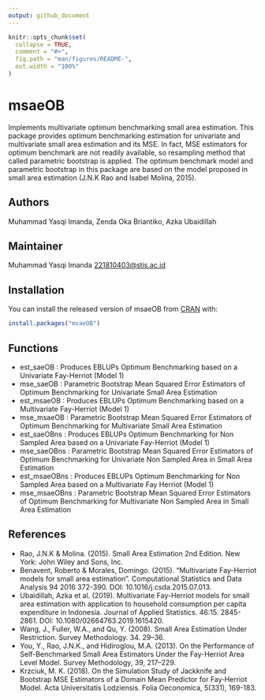 ```yaml
---
output: github_document
---
```


<!-- README.md is generated from README.Rmd. Please edit that file -->

```r
knitr::opts_chunk$set(
  collapse = TRUE,
  comment = "#>",
  fig.path = "man/figures/README-",
  out.width = "100%"
)
```

# msaeOB

<!-- badges: start -->
<!-- badges: end -->

Implements multivariate optimum benchmarking small area estimation. This package provides optimum benchmarking estimation for univariate and multivariate small area estimation and its MSE. In fact, MSE estimators for optimum benchmark are not readily available, so resampling method that called parametric bootstrap is applied. The optimum benchmark model and parametric bootstrap in this package are based on the model proposed in small area estimation (J.N.K Rao and Isabel Molina, 2015).

## Authors

Muhammad Yasqi Imanda, Zenda Oka Briantiko, Azka Ubaidillah

## Maintainer

Muhammad Yasqi Imanda <221810403@stis.ac.id>

## Installation

You can install the released version of msaeOB from [CRAN](https://CRAN.R-project.org) with:

``` r
install.packages("msaeOB")
```

## Functions

* est_saeOB : Produces EBLUPs Optimum Benchmarking based on a Univariate Fay-Herriot (Model 1)
* mse_saeOB : Parametric Bootstrap Mean Squared Error Estimators of Optimum Benchmarking for Univariate Small Area Estimation
* est_msaeOB : Produces EBLUPs Optimum Benchmarking based on a Multivariate Fay-Herriot (Model 1)
* mse_msaeOB : Parametric Bootstrap Mean Squared Error Estimators of Optimum Benchmarking for Multivariate Small Area Estimation
* est_saeOBns : Produces EBLUPs Optimum Benchmarking for Non Sampled Area based on a Univariate Fay-Herriot (Model 1)
* mse_saeOBns : Parametric Bootstrap Mean Squared Error Estimators of Optimum Benchmarking for Univariate Non Sampled Area in Small Area Estimation
* est_msaeOBns : Produces EBLUPs Optimum Benchmarking for Non Sampled Area based on a Multivariate Fay Herriot (Model 1)
* mse_msaeOBns : Parametric Bootstrap Mean Squared Error Estimators of Optimum Benchmarking for Multivariate Non Sampled Area in Small Area Estimation

## References

* Rao, J.N.K & Molina. (2015). Small Area Estimation 2nd Edition. New York: John Wiley and Sons, Inc.
* Benavent, Roberto & Morales, Domingo. (2015). "Multivariate Fay-Herriot models for small area estimation". Computational Statistics and Data Analysis 94 2016 372-390. DOI: 10.1016/j.csda.2015.07.013.
* Ubaidillah, Azka et al. (2019). Multivariate Fay-Herriot models for small area estimation with application to household consumption per capita expenditure in Indonesia. Journal of Applied Statistics. 46:15. 2845-2861. DOI: 10.1080/02664763.2019.1615420.
* Wang, J., Fuller, W.A., and Qu, Y. (2008). Small Area Estimation Under Restriction. Survey Methodology. 34. 29–36.
* You, Y., Rao, J.N.K., and Hidiroglou, M.A. (2013). On the Performance of Self-Benchmarked Small Area Estimators Under the Fay-Herriot Area Level Model. Survey Methodology, 39, 217–229.
* Krzciuk, M. K. (2018). On the Simulation Study of Jackknife and Bootstrap MSE Estimators of a Domain Mean Predictor for Fay‑Herriot Model. Acta Universitatis Lodziensis. Folia Oeconomica, 5(331), 169-183. 

